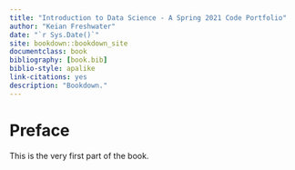 ```yaml
--- 
title: "Introduction to Data Science - A Spring 2021 Code Portfolio"
author: "Keian Freshwater"
date: "`r Sys.Date()`"
site: bookdown::bookdown_site
documentclass: book
bibliography: [book.bib]
biblio-style: apalike
link-citations: yes
description: "Bookdown."
---
```


# Preface {-}

This is the very first part of the book.
